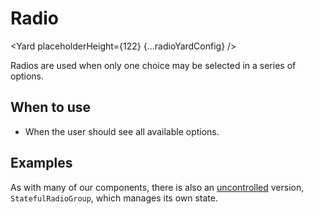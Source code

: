 




# Radio

<Yard placeholderHeight={122} {...radioYardConfig} />

Radios are used when only one choice may be selected in a series of options.

## When to use

- When the user should see all available options.

## Examples

<Example title="Basic usage" path="radio/basic.tsx">
  <Basic />
</Example>

<Example title="Disabled radios" path="radio/disabled.tsx">
  <Disabled />
</Example>

<Example title="Horizontal alignment" path="radio/horizontal-align.tsx">
  <HorizontalAlign />
</Example>

<Example title="Error state" path="radio/error.tsx">
  <Error />
</Example>

<Example title="Overrides usage" path="radio/overrides.tsx">
  <Customization />
</Example>

<Example title="Stateful (uncontrolled) usage" path="radio/stateful.tsx">
  <Stateful />
</Example>

As with many of our components, there is also an [uncontrolled](https://reactjs.org/docs/uncontrolled-components.html) version, `StatefulRadioGroup`, which manages its own state.

<Exports component={RadioExports} title="Radio exports" path="baseui/radio" />

